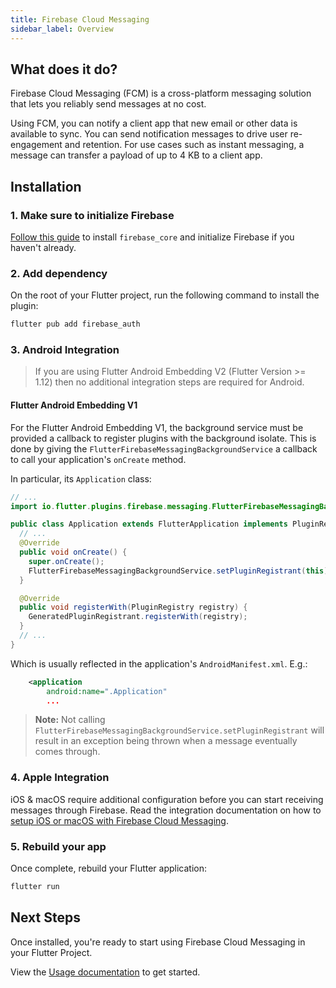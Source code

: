 ```yaml
---
title: Firebase Cloud Messaging
sidebar_label: Overview
---
```


## What does it do?

Firebase Cloud Messaging (FCM) is a cross-platform messaging solution that lets you reliably send messages at no cost.

Using FCM, you can notify a client app that new email or other data is available to sync. You can send notification
messages to drive user re-engagement and retention. For use cases such as instant messaging, a message can transfer
a payload of up to 4 KB to a client app.

<YouTube id="sioEY4tWmLI" />

## Installation

### 1. Make sure to initialize Firebase

[Follow this guide](../overview.mdx) to install `firebase_core` and initialize Firebase if you haven't already.

### 2. Add dependency

On the root of your Flutter project, run the following command to install the plugin:

```bash {5}
flutter pub add firebase_auth
```

### 3. Android Integration

> If you are using Flutter Android Embedding V2 (Flutter Version >= 1.12) then no additional integration steps are required for Android.

#### Flutter Android Embedding V1

For the Flutter Android Embedding V1, the background service must be provided a callback to register plugins with the
background isolate. This is done by giving the `FlutterFirebaseMessagingBackgroundService` a callback to call your
application's `onCreate` method.

In particular, its `Application` class:

```java {2,9}
// ...
import io.flutter.plugins.firebase.messaging.FlutterFirebaseMessagingBackgroundService;

public class Application extends FlutterApplication implements PluginRegistrantCallback {
  // ...
  @Override
  public void onCreate() {
    super.onCreate();
    FlutterFirebaseMessagingBackgroundService.setPluginRegistrant(this);
  }

  @Override
  public void registerWith(PluginRegistry registry) {
    GeneratedPluginRegistrant.registerWith(registry);
  }
  // ...
}
```

Which is usually reflected in the application's `AndroidManifest.xml`. E.g.:

```xml {2}
    <application
        android:name=".Application"
        ...
```

> **Note:** Not calling `FlutterFirebaseMessagingBackgroundService.setPluginRegistrant` will result in an exception being
> thrown when a message eventually comes through.

### 4. Apple Integration

iOS & macOS require additional configuration before you can start receiving messages through Firebase.
Read the integration documentation on how to [setup iOS or macOS with Firebase Cloud Messaging](messaging/apple-integration.mdx).

### 5. Rebuild your app

Once complete, rebuild your Flutter application:

```bash
flutter run
```

## Next Steps

Once installed, you're ready to start using Firebase Cloud Messaging in your Flutter Project.

View the [Usage documentation](usage.mdx) to get started.
